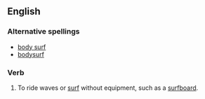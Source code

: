 ==English==
===Alternative spellings===
*[[body surf]]
*[[bodysurf]]

===Verb===
{{en-verb|inf=to [[body]]-[[surf]]}}

# To ride waves or [[surf]] without equipment, such as a [[surfboard]].